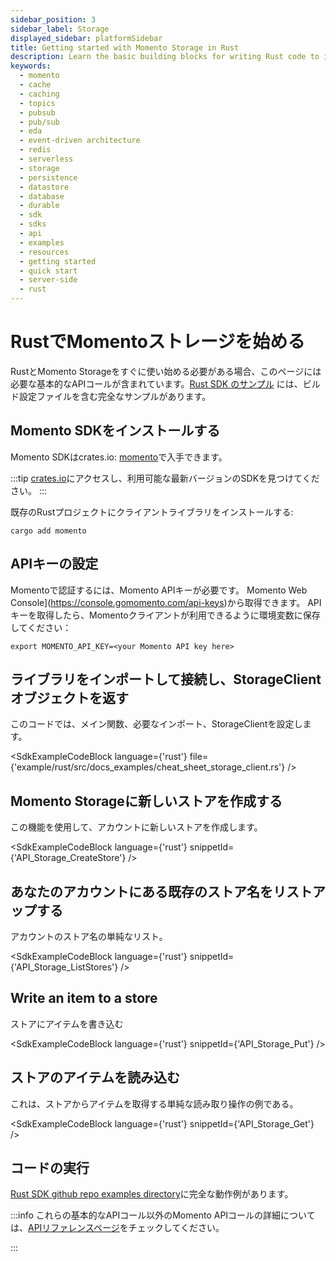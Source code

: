 ```yaml
---
sidebar_position: 3
sidebar_label: Storage
displayed_sidebar: platformSidebar
title: Getting started with Momento Storage in Rust
description: Learn the basic building blocks for writing Rust code to interact with Momento Storage.
keywords:
  - momento
  - cache
  - caching
  - topics
  - pubsub
  - pub/sub
  - eda
  - event-driven architecture
  - redis
  - serverless
  - storage
  - persistence
  - datastore
  - database
  - durable
  - sdk
  - sdks
  - api
  - examples
  - resources
  - getting started
  - quick start
  - server-side
  - rust
---
```



# RustでMomentoストレージを始める

RustとMomento Storageをすぐに使い始める必要がある場合、このページには必要な基本的なAPIコールが含まれています。[Rust SDK のサンプル](https://github.com/momentohq/client-sdk-rust/tree/main/examples) には、ビルド設定ファイルを含む完全なサンプルがあります。

## Momento SDKをインストールする

Momento SDKはcrates.io: [momento](https://crates.io/crates/momento)で入手できます。

:::tip
[crates.io](https://crates.io/crates/momento)にアクセスし、利用可能な最新バージョンのSDKを見つけてください。
:::

既存のRustプロジェクトにクライアントライブラリをインストールする:

```cli
cargo add momento
```

## APIキーの設定

Momentoで認証するには、Momento APIキーが必要です。 Momento Web Console](https://console.gomomento.com/api-keys)から取得できます。
APIキーを取得したら、Momentoクライアントが利用できるように環境変数に保存してください：

```
export MOMENTO_API_KEY=<your Momento API key here>
```

## ライブラリをインポートして接続し、StorageClientオブジェクトを返す
このコードでは、メイン関数、必要なインポート、StorageClientを設定します。

<SdkExampleCodeBlock language={'rust'} file={'example/rust/src/docs_examples/cheat_sheet_storage_client.rs'} />

## Momento Storageに新しいストアを作成する
この機能を使用して、アカウントに新しいストアを作成します。

<SdkExampleCodeBlock language={'rust'} snippetId={'API_Storage_CreateStore'} />


## あなたのアカウントにある既存のストア名をリストアップする
アカウントのストア名の単純なリスト。

<SdkExampleCodeBlock language={'rust'} snippetId={'API_Storage_ListStores'} />

## Write an item to a store
ストアにアイテムを書き込む

<SdkExampleCodeBlock language={'rust'} snippetId={'API_Storage_Put'} />

## ストアのアイテムを読み込む
これは、ストアからアイテムを取得する単純な読み取り操作の例である。

<SdkExampleCodeBlock language={'rust'} snippetId={'API_Storage_Get'} />

## コードの実行

[Rust SDK github repo examples directory](https://github.com/momentohq/client-sdk-rust/tree/main/example)に完全な動作例があります。

:::info
これらの基本的なAPIコール以外のMomento APIコールの詳細については、[APIリファレンスページ](/storage/develop/api-reference/index.mdx)をチェックしてください。

:::
